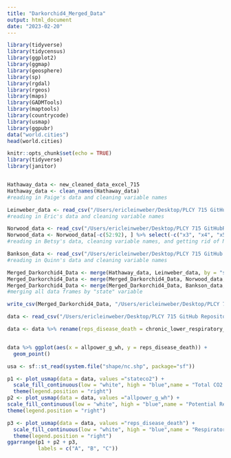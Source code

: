 ```yaml
---
title: "Darkorchid4_Merged_Data"
output: html_document
date: "2023-02-20"
---
```

```r
library(tidyverse)
library(tidycensus)
library(ggplot2) 
library(ggmap)
library(geosphere)
library(sp)
library(rgdal)
library(rgeos)
library(maps)
library(GADMTools)
library(maptools)
library(countrycode)
library(usmap)
library(ggpubr)
data("world.cities")
head(world.cities)

```
```r
knitr::opts_chunk$set(echo = TRUE)
library(tidyverse)
library(janitor)


Hathaway_data <- new_cleaned_data_excel_715 
Hathaway_data <- clean_names(Hathaway_data)
#reading in Paige's data and cleaning variable names

Leinweber_data <- read_csv("/Users/ericleinweber/Desktop/PLCY 715 GitHub Repository/final-team-projects-darkorchid/DarkOrchid/Leinweber/usretechnicalpotential.csv") %>% clean_names()
#reading in Eric's data and cleaning variable names

Norwood_data <- read_csv("/Users/ericleinweber/Desktop/PLCY 715 GitHubRepository/final-team-projects-darkorchid/DarkOrchid/Norwood/usa_lung_cancer_by_state.csv") %>% clean_names()
Norwood_data <- Norwood_data[-c(52:92), ] %>% select(-c("x3", "x4", "x5", "x6", "x7"))
#reading in Betsy's data, cleaning variable names, and getting rid of NA columns/rows

Bankson_data <- read_csv("/Users/ericleinweber/Desktop/PLCY 715 GitHub Repository/final-team-projects-darkorchid/DarkOrchid/Bankson/QBCleanerData/grouped_data.csv") %>% clean_names()
#reading in Quinn's data and cleaning variable names

Merged_Darkorchid4_Data <- merge(Hathaway_data, Leinweber_data, by = "state")
Merged_Darkorchid4_Data <- merge(Merged_Darkorchid4_Data, Norwood_data, by="state")
Merged_Darkorchid4_Data <- merge(Merged_Darkorchid4_Data, Bankson_data, by = "state")
#merging all data frames by "state" variable

write_csv(Merged_Darkorchid4_Data, "/Users/ericleinweber/Desktop/PLCY 715 GitHub Repository/final-team-projects-darkorchid/DarkOrchid/Merged_DarkOrchid4_Dataset.csv")


```


```r

data <- read_csv("/Users/ericleinweber/Desktop/PLCY 715 GitHub Repository/final-team-projects-darkorchid/DarkOrchid/Merged_DarkOrchid4_Dataset.csv")

data <- data %>% rename(reps_disease_death = chronic_lower_respiratory_disease_deaths_per_100_000_people)


data %>% ggplot(aes(x = allpower_g_wh, y = reps_disease_death)) +
  geom_point()

usa <- sf::st_read(system.file("shape/nc.shp", package="sf"))

p1 <- plot_usmap(data = data, values ="stateco2") + 
  scale_fill_continuous(low = "white", high = "blue",name = "Total CO2 emissions", label = scales::comma) + 
  theme(legend.position = "right")
p2 <- plot_usmap(data = data, values ="allpower_g_wh") + 
scale_fill_continuous(low = "white", high = "blue",name = "Potential Renewable Energy in GWh", label = scales::comma) + 
theme(legend.position = "right")

p3 <- plot_usmap(data = data, values ="reps_disease_death") + 
  scale_fill_continuous(low = "white", high = "blue",name = "Respiratory Disease Deaths per 100,000", label = scales::comma)+
  theme(legend.position = "right")
ggarrange(p1 + p2 + p3, 
          labels = c("A", "B", "C"))

```


